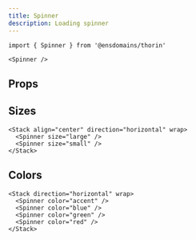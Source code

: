 ```yaml
---
title: Spinner
description: Loading spinner
---
```


```tsx
import { Spinner } from '@ensdomains/thorin'
```

```tsx expand=true live=true
<Spinner />
```

## Props

<PropsTable sourceLink={sourceLink} types={types} />

## Sizes

```tsx live=true
<Stack align="center" direction="horizontal" wrap>
  <Spinner size="large" />
  <Spinner size="small" />
</Stack>
```

## Colors

```tsx live=true
<Stack direction="horizontal" wrap>
  <Spinner color="accent" />
  <Spinner color="blue" />
  <Spinner color="green" />
  <Spinner color="red" />
</Stack>
```
